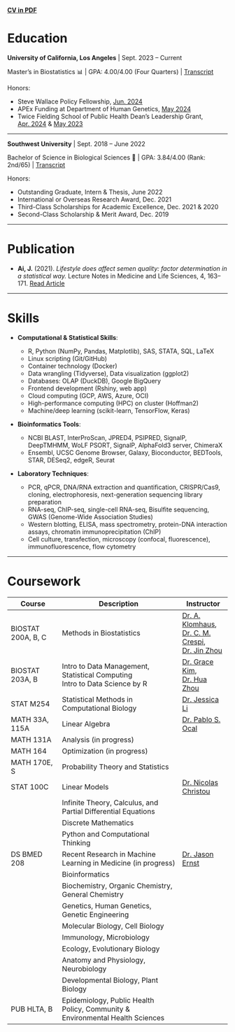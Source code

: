 [**CV in PDF**](assets/CV.pdf) 

# Education

**University of California, Los Angeles** \| Sept. 2023 -- Current

\newline

Master's in Biostatistics 📊 \| GPA: 4.00/4.00 (Four Quarters) \| [Transcript](assets/09.19_transcript.pdf)

Honors:

-   Steve Wallace Policy Fellowship, [Jun. 2024](assets/Offer_Steve_Wallace_Fellows.pdf)
-   APEx Funding at Department of Human Genetics, [May 2024](assets/APEx_Funding.pdf)
-   Twice Fielding School of Public Health Dean's Leadership Grant, [Apr. 2024](assets/Jiachen_Ai_Dean's_Leadership_Grant.pdf) & [May 2023](assets/Ai,Jiachen_DLG_Continuing.pdf)

------------------------------------------------------------------------

**Southwest University** \| Sept. 2018 -- June 2022

\newline

Bachelor of Science in Biological Sciences 🧬 \| GPA: 3.84/4.00 (Rank: 2nd/65) \| [Transcript](assets/Jiachen_Ai_WES_report.pdf)

Honors:

-   Outstanding Graduate, Intern & Thesis, June 2022\
-   International or Overseas Research Award, Dec. 2021\
-   Third-Class Scholarships for Academic Excellence, Dec. 2021 & 2020\
-   Second-Class Scholarship & Merit Award, Dec. 2019

------------------------------------------------------------------------

# Publication

-   **Ai, J.** (2021). *Lifestyle does affect semen quality: factor determination in a statistical way.* Lecture Notes in Medicine and Life Sciences, 4, 163--171. [Read Article](https://www.clausiuspress.com/conference/article/artId/7114.html)

------------------------------------------------------------------------

# Skills

-   **Computational & Statistical Skills**:

    -   R, Python (NumPy, Pandas, Matplotlib), SAS, STATA, SQL, LaTeX
    -   Linux scripting (Git/GitHub)
    -   Container technology (Docker)
    -   Data wrangling (Tidyverse), Data visualization (ggplot2)
    -   Databases: OLAP (DuckDB), Google BigQuery
    -   Frontend development (Rshiny, web app)
    -   Cloud computing (GCP, AWS, Azure, OCI)
    -   High-performance computing (HPC) on cluster (Hoffman2)
    -   Machine/deep learning (scikit-learn, TensorFlow, Keras)

-   **Bioinformatics Tools**:

    -   NCBI BLAST, InterProScan, JPRED4, PSIPRED, SignalP, DeepTMHMM, WoLF PSORT, SignalP, AlphaFold3 server, ChimeraX
    -   Ensembl, UCSC Genome Browser, Galaxy, Bioconductor, BEDTools, STAR, DESeq2, edgeR, Seurat

-   **Laboratory Techniques**:

    -   PCR, qPCR, DNA/RNA extraction and quantification, CRISPR/Cas9, cloning, electrophoresis, next-generation sequencing library preparation
    -   RNA-seq, ChIP-seq, single-cell RNA-seq, Bisulfite sequencing, GWAS (Genome-Wide Association Studies)
    -   Western blotting, ELISA, mass spectrometry, protein-DNA interaction assays, chromatin immunoprecipitation (ChIP)
    -   Cell culture, transfection, microscopy (confocal, fluorescence), immunofluorescence, flow cytometry

------------------------------------------------------------------------

# Coursework

| **Course**                       | **Description**                                                                    | **Instructor**                                                                                                                                                                                                                                  |
|-----------------|---------------------------------------|----------------|
| BIOSTAT 200A, \s 200 B, \s 200 C | Methods in Biostatistics                                                           | [Dr. A. Klomhaus](https://profiles.ucla.edu/alexandra.klomhaus), <br> [Dr. C. M. Crespi](https://ph.ucla.edu/about/faculty-staff-directory/catherine-m-crespi), <br> [Dr. Jin Zhou](https://ph.ucla.edu/about/faculty-staff-directory/jin-zhou) |
| BIOSTAT 203A, \s 203 B           | Intro to Data Management, \s Statistical Computing <br> Intro to Data Science by R | [Dr. Grace Kim](https://bioscience.ucla.edu/people/hyun-grace-kim/), <br> [Dr. Hua Zhou](https://ph.ucla.edu/about/faculty-staff-directory/hua-zhou)                                                                                            |
| STAT M254                        | Statistical Methods in Computational Biology                                       | [Dr. Jessica Li](http://jsb.ucla.edu/about-jingyi-jessica-li/)                                                                                                                                                                                  |
| MATH 33A, \s 115A                | Linear Algebra                                                                     | [Dr. Pablo S. Ocal](https://pabloocal.github.io/index.html)                                                                                                                                                                                     |
| MATH 131A                        | Analysis (in progress)                                                             |                                                                                                                                                                                                                                                 |
| MATH 164                         | Optimization (in progress)                                                         |                                                                                                                                                                                                                                                 |
| MATH 170E, \s S                  | Probability Theory and Statistics                                                  |                                                                                                                                                                                                                                                 |
| STAT 100C                        | Linear Models                                                                      | [Dr. Nicolas Christou](http://www.stat.ucla.edu/~nchristo/)                                                                                                                                                                                     |
|                                  | Infinite Theory, \s Calculus, \s and Partial Differential Equations                |                                                                                                                                                                                                                                                 |
|                                  | Discrete Mathematics                                                               |                                                                                                                                                                                                                                                 |
|                                  | Python and Computational Thinking                                                  |                                                                                                                                                                                                                                                 |
| DS BMED 208                      | Recent Research in Machine Learning in Medicine (in progress)                      | [Dr. Jason Ernst](https://ernstlab.biolchem.ucla.edu/people/jason-ernst/)                                                                                                                                                                       |
|                                  | Bioinformatics                                                                     |                                                                                                                                                                                                                                                 |
|                                  | Biochemistry, \s Organic Chemistry, \s General Chemistry                           |                                                                                                                                                                                                                                                 |
|                                  | Genetics, \s Human Genetics, \s Genetic Engineering                                |                                                                                                                                                                                                                                                 |
|                                  | Molecular Biology, \s Cell Biology                                                 |                                                                                                                                                                                                                                                 |
|                                  | Immunology, \s Microbiology                                                        |                                                                                                                                                                                                                                                 |
|                                  | Ecology, \s Evolutionary Biology                                                   |                                                                                                                                                                                                                                                 |
|                                  | Anatomy and Physiology, \s Neurobiology                                            |                                                                                                                                                                                                                                                 |
|                                  | Developmental Biology, \s Plant Biology                                            |                                                                                                                                                                                                                                                 |
| PUB HLTA, \s B                   | Epidemiology, Public Health Policy, Community & Environmental Health Sciences      |                                                                                                                                                                                                                                                 |
